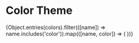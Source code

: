 
<Meta title="Foundations/Colors" />

# Color Theme

<ColorPalette>
   {Object.entries(colors).filter(([name]) => name.includes('color')).map(([name, color]) => (
     <ColorItem
       title={name}
       colors={{ [name] : color }}
     />
   ))}
</ColorPalette>
